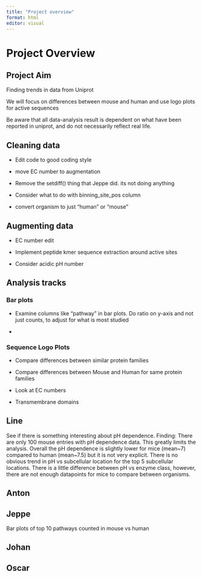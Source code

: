 ```yaml
---
title: "Project overview"
format: html
editor: visual
---
```


# Project Overview

## Project Aim

Finding trends in data from Uniprot

We will focus on differences between mouse and human and use logo plots for active sequences

Be aware that all data-analysis result is dependent on what have been reported in uniprot, and do not necessarily reflect real life.

## Cleaning data

-   Edit code to good coding style

-   move EC number to augmentation

-   Remove the setdiff() thing that Jeppe did. its not doing anything

-   Consider what to do with binning_site_pos column

-   convert organism to just "human" or "mouse"

## Augmenting data

-   EC number edit

-   Implement peptide kmer sequence extraction around active sites

-   Consider acidic pH number

## Analysis tracks

### Bar plots

-   Examine columns like "pathway" in bar plots. Do ratio on y-axis and not just counts, to adjust for what is most studied

-   

### Sequence Logo Plots

-   Compare differences between similar protein families

-   Compare differences between Mouse and Human for same protein families

-   Look at EC numbers

-   Transmembrane domains

## Line
See if there is something interesting about pH dependence. Finding: There are only 100 mouse entries with pH dependence data. This greatly limits the analysis. Overall the pH dependence is slightly lower for mice (mean~7) compared to human (mean~7.5) but it is not very explicit. There is no obvious trend in pH vs subcellular location for the top 5 subcellular locations. There is a little difference between pH vs enzyme class, however, there are not enough datapoints for mice to compare between organisms.

## Anton

## Jeppe

Bar plots of top 10 pathways counted in mouse vs human

## Johan

## Oscar
